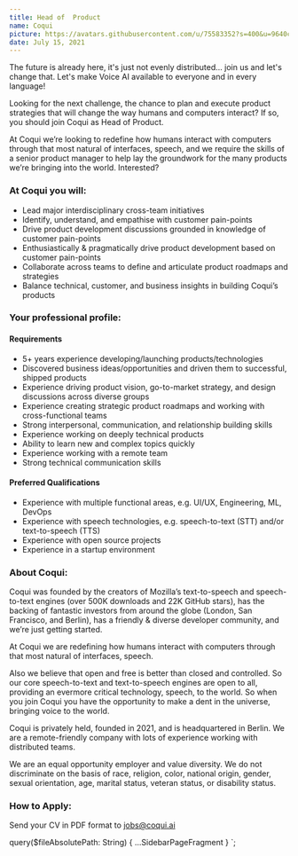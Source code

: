 ```yaml
---
title: Head of  Product
name: Coqui
picture: https://avatars.githubusercontent.com/u/75583352?s=400&u=9640c480b84c161c8976d1ebbf2ec3f803f9d82e&v=4
date: July 15, 2021
---
```



The future is already here, it's just not evenly distributed... join us and let's change that. Let's make
Voice AI available to everyone and in every language!

Looking for the next challenge, the chance to plan and execute product strategies that will change the way humans
and computers interact? If so, you should join Coqui as Head of Product.

At Coqui we’re looking to redefine how humans interact with computers through that most natural of interfaces,
speech, and we require the skills of a senior product manager to help lay the groundwork for the many products
we’re bringing into the world. Interested?

<!-- markdownlint-disable no-trailing-punctuation -->

### At Coqui you will:

- Lead major interdisciplinary cross-team initiatives
- Identify, understand, and empathise with customer pain-points
- Drive product development discussions grounded in knowledge of customer pain-points
- Enthusiastically & pragmatically drive product development based on customer pain-points
- Collaborate across teams to define and articulate product roadmaps and strategies
- Balance technical, customer, and business insights in building Coqui’s products

### Your professional profile:

#### Requirements

- 5+ years experience developing/launching products/technologies
- Discovered business ideas/opportunities and driven them to successful, shipped products
- Experience driving product vision, go-to-market strategy, and design discussions across diverse groups
- Experience creating strategic product roadmaps and working with cross-functional teams
- Strong interpersonal, communication, and relationship building skills
- Experience working on deeply technical products
- Ability to learn new and complex topics quickly
- Experience working with a remote team
- Strong technical communication skills

#### Preferred Qualifications

- Experience with multiple functional areas, e.g. UI/UX, Engineering, ML, DevOps
- Experience with speech technologies, e.g. speech-to-text (STT) and/or text-to-speech (TTS)
- Experience with open source projects
- Experience in a startup environment

### About Coqui:

Coqui was founded by the creators of Mozilla’s text-to-speech and speech-to-text engines (over 500K downloads and
22K GitHub stars), has the backing of fantastic investors from around the globe (London, San Francisco, and Berlin),
has a friendly & diverse developer community, and we’re just getting started.

At Coqui we are redefining how humans interact with computers through that most natural of interfaces, speech.

Also we believe that open and free is better than closed and controlled. So our core speech-to-text and text-to-speech
engines are open to all, providing an evermore critical technology, speech, to the world. So when you join Coqui
you have the opportunity to make a dent in the universe, bringing voice to the world.

Coqui is privately held, founded in 2021, and is headquartered in Berlin. We are a remote-friendly company with lots
of experience working with distributed teams.

We are an equal opportunity employer and value diversity. We do not discriminate on the basis of race, religion,
color, national origin, gender, sexual orientation, age, marital status, veteran status, or disability status.

### How to Apply:

Send your CV in PDF format to jobs@coqui.ai

<!-- markdownlint-enable line-length -->

  query($fileAbsolutePath: String) {
    ...SidebarPageFragment
  }
`;
